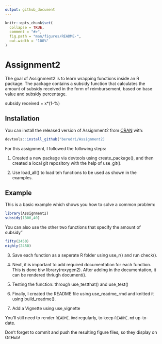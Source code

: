 ```yaml
---
output: github_document
---
```


<!-- README.md is generated from README.Rmd. Please edit that file -->

```r
knitr::opts_chunk$set(
  collapse = TRUE,
  comment = "#>",
  fig.path = "man/figures/README-",
  out.width = "100%"
)
```

# Assignment2

<!-- badges: start -->
<!-- badges: end -->

The goal of Assignment2 is to learn wrapping functions inside an R package. The package contains a subsidy function that calculates the amount of subsidy received in the form of reimbursement, based on base value and subsidy percentage. 

subsidy received = x*(1-%)

## Installation

You can install the released version of Assignment2 from [CRAN](https://CRAN.R-project.org) with:

``` r
devtools::install_github("berudri/Assignment2)
```

For this assignment, I followed the following steps:

1. Created a new package via devtools using create_package(), and then created a local git repository with the help of use_git().

2. Use load_all() to load teh functions to be used as shown in the examples.

## Example

This is a basic example which shows you how to solve a common problem:

```r
library(Assignment2)
subsidy(1300,40)
```

You can also use the other two functions that specify the amount of subsidy"
```r
fifty(2450)
eighty(2450)
```

3. Save each function as a seperate R folder using use_r() and run check().

4. Next, it is important to add required documentation for each function. This is done biw library(roxygen2). After adding in the documentation, it can be rendered thriugh document().

5. Testing the function: through use_testthat() and use_test()

6.
Finally, I created the README file using use_readme_rmd and knitted it using build_readme(). 

7. Add a Vignette using use_vignette



You'll still need to render `README.Rmd` regularly, to keep `README.md` up-to-date.


Don't forget to commit and push the resulting figure files, so they display on GitHub!
